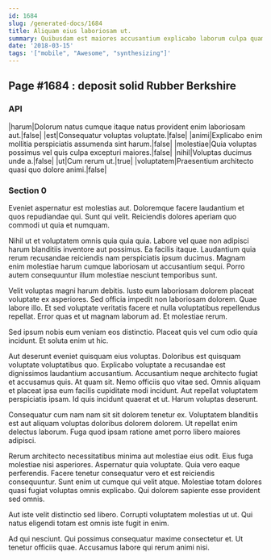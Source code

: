 ```yaml
---
id: 1684
slug: /generated-docs/1684
title: Aliquam eius laboriosam ut.
summary: Quibusdam est maiores accusantium explicabo laborum culpa quam est provident.
date: '2018-03-15'
tags: '["mobile", "Awesome", "synthesizing"]'
---
```


## Page #1684 : deposit solid Rubber Berkshire
### API

|harum|Dolorum natus cumque itaque natus provident enim laboriosam aut.|false|
|est|Consequatur voluptas voluptate.|false|
|animi|Explicabo enim mollitia perspiciatis assumenda sint harum.|false|
|molestiae|Quia voluptas possimus vel quis culpa excepturi maiores.|false|
|nihil|Voluptas ducimus unde a.|false|
|ut|Cum rerum ut.|true|
|voluptatem|Praesentium architecto quasi quo dolore animi.|false|




### Section 0
Eveniet aspernatur est molestias aut. Doloremque facere laudantium et quos repudiandae qui. Sunt qui velit. Reiciendis dolores aperiam quo commodi ut quia et numquam.
 Nihil ut et voluptatem omnis quia quia quia. Labore vel quae non adipisci harum blanditiis inventore aut possimus. Ea facilis itaque. Laudantium quia rerum recusandae reiciendis nam perspiciatis ipsum ducimus. Magnam enim molestiae harum cumque laboriosam ut accusantium sequi. Porro autem consequuntur illum molestiae nesciunt temporibus sunt.
 Velit voluptas magni harum debitis. Iusto eum laboriosam dolorem placeat voluptate ex asperiores. Sed officia impedit non laboriosam dolorem. Quae labore illo.
Et sed voluptate veritatis facere et nulla voluptatibus repellendus repellat. Error quas et ut magnam laborum ad. Et molestiae rerum.
 Sed ipsum nobis eum veniam eos distinctio. Placeat quis vel cum odio quia incidunt. Et soluta enim ut hic.
 Aut deserunt eveniet quisquam eius voluptas. Doloribus est quisquam voluptate voluptatibus quo. Explicabo voluptate a recusandae est dignissimos laudantium accusantium. Accusantium neque architecto fugiat et accusamus quis.
At quam sit. Nemo officiis quo vitae sed. Omnis aliquam et placeat ipsa eum facilis cupiditate modi incidunt. Aut repellat voluptatem perspiciatis ipsam. Id quis incidunt quaerat et ut. Harum voluptas deserunt.
 Consequatur cum nam nam sit sit dolorem tenetur ex. Voluptatem blanditiis est aut aliquam voluptas doloribus dolorem dolorem. Ut repellat enim delectus laborum. Fuga quod ipsam ratione amet porro libero maiores adipisci.
 Rerum architecto necessitatibus minima aut molestiae eius odit. Eius fuga molestiae nisi asperiores. Aspernatur quia voluptate. Quia vero eaque perferendis. Facere tenetur consequatur vero et est reiciendis consequuntur.
Sunt enim ut cumque qui velit atque. Molestiae totam dolores quasi fugiat voluptas omnis explicabo. Qui dolorem sapiente esse provident sed omnis.
 Aut iste velit distinctio sed libero. Corrupti voluptatem molestias ut ut. Qui natus eligendi totam est omnis iste fugit in enim.
 Ad qui nesciunt. Qui possimus consequatur maxime consectetur et. Ut tenetur officiis quae. Accusamus labore qui rerum animi nisi.
